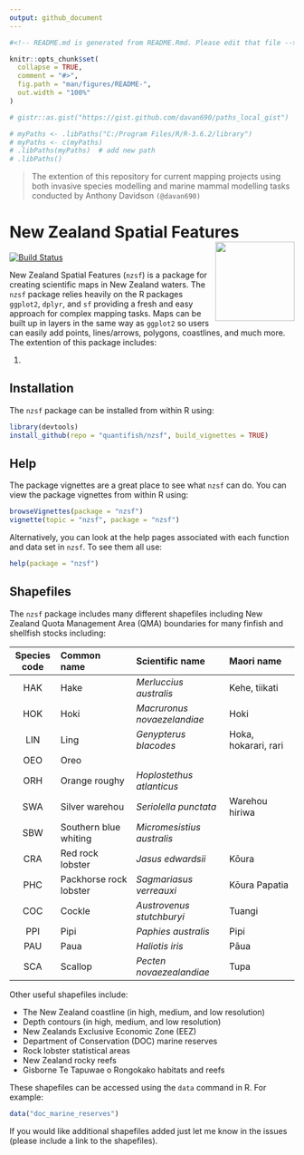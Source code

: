 ```yaml
---
output: github_document
---
```



```r
#<!-- README.md is generated from README.Rmd. Please edit that file -->
```

```r
knitr::opts_chunk$set(
  collapse = TRUE,
  comment = "#>",
  fig.path = "man/figures/README-",
  out.width = "100%"
)

# gistr::as.gist("https://gist.github.com/davan690/paths_local_gist")

# myPaths <- .libPaths("C:/Program Files/R/R-3.6.2/library")
# myPaths <- c(myPaths)
# .libPaths(myPaths)  # add new path
# .libPaths()
```

> The extention of this repository for current mapping projects using both invasive species modelling and marine mammal modelling tasks conducted by Anthony Davidson `(@davan690)`

# New Zealand Spatial Features <img src="man/figures/logo.png" align="right" height=140/>

[![Build Status](https://travis-ci.org/quantifish/nzsf.svg?branch=master)](https://travis-ci.org/quantifish/nzsf)

New Zealand Spatial Features (`nzsf`) is a package for creating scientific maps in New Zealand waters. The `nzsf` package relies heavily on the R packages `ggplot2`, `dplyr`, and `sf` providing a fresh and easy approach for complex mapping tasks. Maps can be built up in layers in the same way as `ggplot2` so users can easily add points, lines/arrows, polygons, coastlines, and much more. 
The extention of this package includes:

1. 

## Installation

The `nzsf` package can be installed from within R using:

``` r
library(devtools)
install_github(repo = "quantifish/nzsf", build_vignettes = TRUE)
```

## Help

The package vignettes are a great place to see what `nzsf` can do. You can view the package vignettes from within R using:

``` r
browseVignettes(package = "nzsf")
vignette(topic = "nzsf", package = "nzsf")
```

Alternatively, you can look at the help pages associated with each function and data set in `nzsf`. To see them all use:

``` r
help(package = "nzsf")
```

## Shapefiles

The `nzsf` package includes many different shapefiles including New Zealand Quota Management Area (QMA) boundaries for many finfish and shellfish stocks including:

| Species code | Common name            | Scientific name             | Maori name           |
|:------------:|:---------------------- |:--------------------------- |:-------------------- |
| HAK          | Hake                   | *Merluccius australis*      | Kehe, tiikati        |
| HOK          | Hoki                   | *Macruronus novaezelandiae* | Hoki                 |
| LIN          | Ling                   | *Genypterus blacodes*       | Hoka, hokarari, rari |
| OEO          | Oreo                   |                             |                      |
| ORH          | Orange roughy          | *Hoplostethus atlanticus*   |                      |
| SWA          | Silver warehou         | *Seriolella punctata*       | Warehou hiriwa       |
| SBW          | Southern blue whiting  | *Micromesistius australis*  |                      |
| CRA          | Red rock lobster       | *Jasus edwardsii*           | Kōura                |
| PHC          | Packhorse rock lobster | *Sagmariasus verreauxi*     | Kōura Papatia        |
| COC          | Cockle                 | *Austrovenus stutchburyi*   | Tuangi               |
| PPI          | Pipi                   | *Paphies australis*         | Pipi                 |
| PAU          | Paua                   | *Haliotis iris*             | Pāua                 |
| SCA          | Scallop                | *Pecten novaezealandiae*    | Tupa                 |

Other useful shapefiles include:

* The New Zealand coastline (in high, medium, and low resolution)
* Depth contours (in high, medium, and low resolution)
* New Zealands Exclusive Economic Zone (EEZ)
* Department of Conservation (DOC) marine reserves
* Rock lobster statistical areas
* New Zealand rocky reefs
* Gisborne Te Tapuwae o Rongokako habitats and reefs

These shapefiles can be accessed using the `data` command in R. For example:

``` r
data("doc_marine_reserves")
```

If you would like additional shapefiles added just let me know in the issues (please include a link to the shapefiles).
